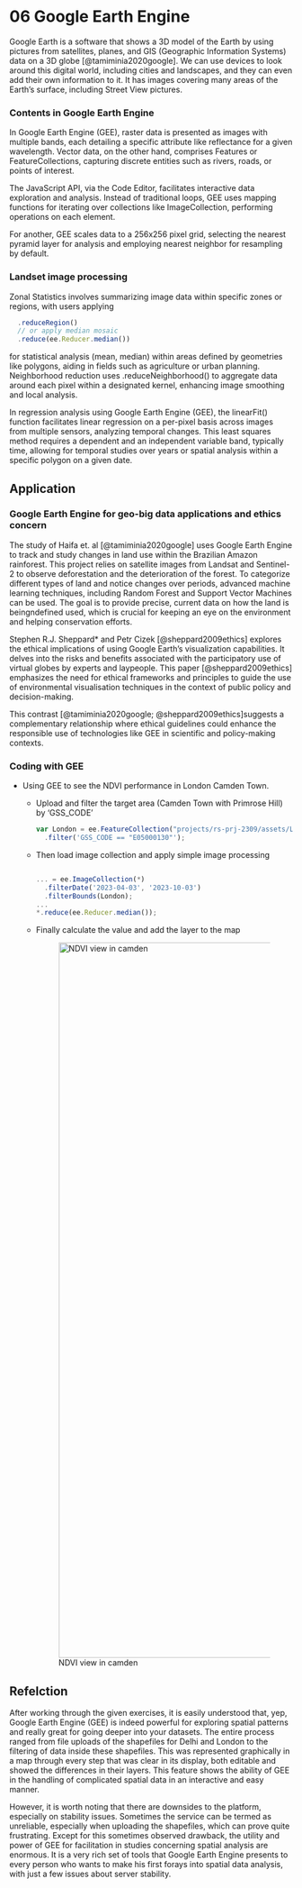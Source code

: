 # 06 Google Earth Engine

Google Earth is a software that shows a 3D model of the Earth by using pictures from satellites, planes, and GIS (Geographic Information Systems) data on a 3D globe [@tamiminia2020google]. We can use devices to look around this digital world, including cities and landscapes, and they can even add their own information to it. It has images covering many areas of the Earth's surface, including Street View pictures.

### Contents in Google Earth Engine

In Google Earth Engine (GEE), raster data is presented as images with multiple bands, each detailing a specific attribute like reflectance for a given wavelength. Vector data, on the other hand, comprises Features or FeatureCollections, capturing discrete entities such as rivers, roads, or points of interest.

The JavaScript API, via the Code Editor, facilitates interactive data exploration and analysis. Instead of traditional loops, GEE uses mapping functions for iterating over collections like ImageCollection, performing operations on each element.

For another, GEE scales data to a 256x256 pixel grid, selecting the nearest pyramid layer for analysis and employing nearest neighbor for resampling by default.

### Landset image processing

Zonal Statistics involves summarizing image data within specific zones or regions, with users applying

``` javascript
  .reduceRegion() 
  // or apply median mosaic
  .reduce(ee.Reducer.median())
```

for statistical analysis (mean, median) within areas defined by geometries like polygons, aiding in fields such as agriculture or urban planning. Neighborhood reduction uses .reduceNeighborhood() to aggregate data around each pixel within a designated kernel, enhancing image smoothing and local analysis.

In regression analysis using Google Earth Engine (GEE), the linearFit() function facilitates linear regression on a per-pixel basis across images from multiple sensors, analyzing temporal changes. This least squares method requires a dependent and an independent variable band, typically time, allowing for temporal studies over years or spatial analysis within a specific polygon on a given date.

## Application

### Google Earth Engine for geo-big data applications and ethics concern

The study of Haifa et. al [@tamiminia2020google] uses Google Earth Engine to track and study changes in land use within the Brazilian Amazon rainforest. This project relies on satellite images from Landsat and Sentinel-2 to observe deforestation and the deterioration of the forest. To categorize different types of land and notice changes over periods, advanced machine learning techniques, including Random Forest and Support Vector Machines can be used. The goal is to provide precise, current data on how the land is beingndefined used, which is crucial for keeping an eye on the environment and helping conservation efforts.

Stephen R.J. Sheppard\* and Petr Cizek [@sheppard2009ethics] explores the ethical implications of using Google Earth's visualization capabilities. It delves into the risks and benefits associated with the participatory use of virtual globes by experts and laypeople. This paper [@sheppard2009ethics] emphasizes the need for ethical frameworks and principles to guide the use of environmental visualisation techniques in the context of public policy and decision-making.

This contrast [@tamiminia2020google; @sheppard2009ethics]suggests a complementary relationship where ethical guidelines could enhance the responsible use of technologies like GEE in scientific and policy-making contexts.

### Coding with GEE

-   Using GEE to see the NDVI performance in London Camden Town.

    -   Upload and filter the target area (Camden Town with Primrose Hill) by 'GSS_CODE'

        ``` javascript
        var London = ee.FeatureCollection("projects/rs-prj-2309/assets/London_Ward")
          .filter('GSS_CODE == "E05000130"');
        ```

    -   Then load image collection and apply simple image processing

        ``` javascript

        ... = ee.ImageCollection(*)
          .filterDate('2023-04-03', '2023-10-03')
          .filterBounds(London); 
        ...
        *.reduce(ee.Reducer.median());
        ```

    -   Finally calculate the value and add the layer to the map

        ![NDVI view in camden](asset/screenshot/week006/camden_NDVI.png){width="1270"}

## Refelction

After working through the given exercises, it is easily understood that, yep, Google Earth Engine (GEE) is indeed powerful for exploring spatial patterns and really great for going deeper into your datasets. The entire process ranged from file uploads of the shapefiles for Delhi and London to the filtering of data inside these shapefiles. This was represented graphically in a map through every step that was clear in its display, both editable and showed the differences in their layers. This feature shows the ability of GEE in the handling of complicated spatial data in an interactive and easy manner.

However, it is worth noting that there are downsides to the platform, especially on stability issues. Sometimes the service can be termed as unreliable, especially when uploading the shapefiles, which can prove quite frustrating. Except for this sometimes observed drawback, the utility and power of GEE for facilitation in studies concerning spatial analysis are enormous. It is a very rich set of tools that Google Earth Engine presents to every person who wants to make his first forays into spatial data analysis, with just a few issues about server stability.
